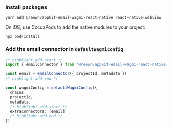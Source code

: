 
### Install packages

```
yarn add @reown/appkit-email-wagmi-react-native react-native-webview
```

On iOS, use CocoaPods to add the native modules to your project:

```
npx pod-install
```

### Add the email connector in `defaultWagmiConfig`

```ts
/* highlight-add-start */
import { emailConnector } from '@reown/appkit-email-wagmi-react-native'

const email = emailConnector({ projectId, metadata })
/* highlight-add-end */

const wagmiConfig = defaultWagmiConfig({
  chains,
  projectId,
  metadata,
  /* highlight-add-start */
  extraConnectors: [email]
  /* highlight-add-end */
})
```
